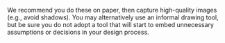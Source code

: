 We recommend you do these on paper, then capture high-quality images (e.g., avoid shadows).
You may alternatively use an informal drawing tool,
but be sure you do not adopt a tool that will start to embed unnecessary assumptions or decisions in your design process.